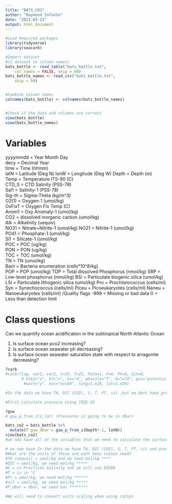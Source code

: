 ```yaml
---
title: "BATS_CO2"
author: "Raymond Infante"
date: "2023-03-23"
output: html_document
---
```


```r
#Load Required packages
library(tidyverse)
library(seacarb)

#Import dataset
#(2 dataset to column names)
bats_bottle <- read_table("bats_bottle.txt", 
    col_names = FALSE, skip = 60)
bats_bottle_names <- read_csv("bats_bottle.txt", 
    skip = 59)


#Combine column names
colnames(bats_bottle) <- colnames(bats_bottle_names) 


#Check if the data and columns are correct
view(bats_bottle)
view(bats_bottle_names)

```
# Variables
yyyymmdd = Year Month Day   
decy   = Decimal Year     
time   = Time (hhmm)      
latN   = Latitude (Deg N) 
lonW   = Longitude (Deg W)
Depth  = Depth (m)                  
Temp   = Temperature ITS-90 (C)    
CTD_S  = CTD Salinity (PSS-78)      
Sal1   = Salinity-1 (PSS-78)        
Sig-th = Sigma-Theta (kg/m^3)       
O2(1)  = Oxygen-1 (umol/kg)          
OxFixT = Oxygen Fix Temp (C)        
Anom1  = Oxy Anomaly-1 (umol/kg)    
CO2    = dissolved inorganic carbon (umol/kg)              
Alk    = Alkalinity (uequiv)        
NO31   = Nitrate+Nitrite-1 (umol/kg)
NO21   = Nitrite-1 (umol/kg)        
PO41   = Phosphate-1 (umol/kg)      
Si1    = Silicate-1 (umol/kg)       
POC    = POC (ug/kg)                
PON    = PON (ug/kg)                
TOC    = TOC (umol/kg)                
TN     = TN (umol/kg)  
Bact   = Bacteria enumeration (cells*10^8/kg)   
POP    = POP (umol/kg)
TDP    = Total dissolved Phosphorus (nmol/kg)
SRP    = Low-level phosphorus (nmol/kg)
BSi    = Particulate biogenic silica (umol/kg)
LSi    = Particulate lithogenic silica  (umol/kg)
Pro    = Prochlorococcus (cells/ml)
Syn    = Synechococcus (cells/ml)
Piceu  = Picoeukaryotes (cells/ml)
Naneu  = Nanoeukaryotes (cells/ml)
/Quality flags
-999 = Missing or bad data
 0 = Less than detection limit



# Class questions
Can we quantify ocean acidification in the subtropical North Atlantic Ocean

1) Is surface ocean pco2 increasing?
2) Is surface ocean seawater ph decreasing?
3) Is surface ocean seawater saturation state with respect to arragonite decreasing? 


```r
?carb
#carb(flag, var1, var2, S=35, T=25, Patm=1, P=0, Pt=0, Sit=0,
       # k1k2="x", kf="x", ks="d", pHscale="T", b="u74", gas="potential", 
        #warn="y", eos="eos80", long=1.e20, lat=1.e20)

#In the data we have TA, DIC (CO2), S, T, PT, sit ,but we dont have pressure

#First calculate pressure using TEOS-10

?gsw
# gsw_p_from_z(z,lat) (Pressures is going to be in dbar)

bats_co2 = bats_bottle %>% 
  mutate(P_gsw_dbar = gsw_p_from_z(Depth*-1, latN))
view(bats_co2)
#we now have all of the variables that we need to calculate the surface water chemistry at the BATS station, but that we need to be very careful about our units. 

# we now have In the data we have TA, DIC (CO2), S, T, PT, sit and pressure
#What are the units of these and waht does co2sys need?
#TA (uequiv) = umol/kg and we need mol/kg ****
#DIC = umol/kg, we need mol/kg *****
#S = is Practical Salinity and we will use EOS80
#T = is in °C
#Pt = umol/kg, we need mol/kg ******
#siT = umol/kg, we need mol/kg *****
#P_dbar = dbar, we need bar ********

#We will need to convert units scaling when using co2sys
```

